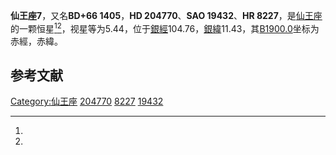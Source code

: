{{Starbox begin
| name = 仙王座7
}}
{{Starbox observe
| epoch = [[J2000.0|J2000.0]]
| constell = [[仙王座|仙王座]]<ref name=SIMBAD>{{cite web
 | url=http://simbad.u-strasbg.fr/simbad/sim-id?Ident=HR+8227
 | title=Pulsating variable Star
 | publisher=Centre de Données astronomiques de Strasbourg
 | work=SIMBAD
 | accessdate=2012-07-13
 | archive-date=2016-03-17
 | archive-url=https://web.archive.org/web/20160317001551/http://simbad.u-strasbg.fr/simbad/sim-id?Ident=HR+8227
 | dead-url=no
 }}</ref><ref name=DATA>{{cite web
 | url=http://vizier.u-strasbg.fr/viz-bin/VizieR-5?-out.add=.&-source=5050&-corr=PK=HR&-out.max=9999&HR=8227
 | title=VizieR Detailed Page
 | accessdate=2012-07-13
 | archive-date=2016-03-04
 | archive-url=https://web.archive.org/web/20160304212955/http://vizier.u-strasbg.fr/viz-bin/VizieR-5?-out.add=.&-source=5050&-corr=PK=HR&-out.max=9999&HR=8227
 | dead-url=no
 }}</ref>
| 星官 = 
| ra = {{RA|21|27|46.1}}<ref name=SIMBAD /><ref name=DATA />
| dec = {{DEC|+66|48|33}}<ref name=SIMBAD /><ref name=DATA />
| appmag_v = 5.44<ref name=SIMBAD /><ref name=DATA />
}}
{{Starbox character
| class = B7V<ref name=SIMBAD /><ref name=DATA />
| b-v = -0.11<ref name=SIMBAD /><ref name=DATA />
| u-b = -0.42<ref name=SIMBAD /><ref name=DATA />
| r-i = <ref name=SIMBAD /><ref name=DATA />
| variable = 
}}
{{Starbox astrometry
| radial_v = -0.42
| prop_mo_ra = 3
| parallax = 0.006
| p_error = 
}}
{{Starbox catalog
| names =BD+66 1405，[[SAO星表|SAO]] 19432，[[HD星表|HD]] 204770，[[HR星表|HR]] 8227}}
{{Starbox reference |Simbad=HR+8227}}
{{Starbox end}}

'''仙王座7'''，又名'''BD+66 1405'''，'''HD 204770'''、'''SAO 19432'''、'''HR 8227'''，是[[仙王座|仙王座]]的一颗恒星<ref name=SIMBAD /><ref name=DATA />，视星等为5.44，位于[[銀道座標系|銀經]]104.76，[[銀道座標系|銀緯]]11.43，其[[B1900.0|B1900.0]]坐标为赤經{{RA|21|25|50.2}}，赤緯{{DEC|+66|11.43|22}}。

== 参考文献 ==
{{reflist}}

{{star-stub}}

{{仙王座恒星}}
[[Category:仙王座|Category:仙王座]]
[[Category:HD和HDE天體|204770]]
[[Category:HR天體|8227]]
[[Category:SAO天體|19432]]